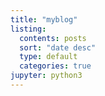 ```yaml
---
title: "myblog"
listing:
  contents: posts
  sort: "date desc"
  type: default
  categories: true
jupyter: python3
---
```


